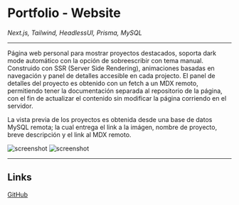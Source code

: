 # Portfolio - Website

_Next.js, Tailwind, HeadlessUI, Prisma, MySQL_

---

Página web personal para mostrar proyectos destacados, soporta dark mode automático con la opción de sobreescribir con tema manual. Construido con SSR (Server Side Rendering), animaciones basadas en navegación y panel de detalles accesible en cada projecto. El panel de detalles del proyecto es obtenido con un fetch a un MDX remoto, permitiendo tener la documentación separada al repositorio de la página, con el fin de actualizar el contenido sin modificar la página corriendo en el servidor.

La vista previa de los proyectos es obtenida desde una base de datos MySQL remota; la cual entrega el link a la imágen, nombre de proyecto, breve descripción y el link al MDX remoto.

![screenshot](https://github.com/Jaycedam/portfolio-mdx/raw/main/projects/portfolio-v2/2.webp)
![screenshot](https://github.com/Jaycedam/portfolio-mdx/raw/main/projects/portfolio-v2/3.webp)

---

## Links

[GitHub](https://github.com/Jaycedam/portfolio-website)
